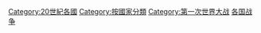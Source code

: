 {{Commons category|World War I by country}}
{{Categories by country|nocat}}
{{Portal box|第一次世界大战|军事}}

[[Category:20世紀各國|Category:20世紀各國]]
[[Category:按國家分類|Category:按國家分類]]
[[Category:第一次世界大战|Category:第一次世界大战]]
[[Category:各国战争|]]